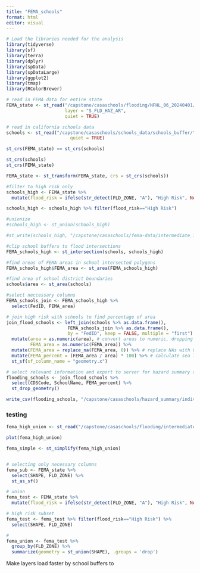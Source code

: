 ```yaml
---
title: "FEMA_schools"
format: html
editor: visual
---
```


```r
# Load the libraries needed for the analysis
library(tidyverse)
library(sf)
library(terra)
library(dplyr)
library(spData)
library(spDataLarge)
library(ggplot2)
library(tmap)
library(RColorBrewer)
```

```r
# read in FEMA data for entire state
FEMA_state <- st_read("/capstone/casaschools/flooding/NFHL_06_20240401/NFHL_06_20240401.gdb",
                      layer = "S_FLD_HAZ_AR",
                      quiet = TRUE)
```

```r
# read in california schools data
schools <- st_read("/capstone/casaschools/schools_data/schools_buffer/",
                        quiet = TRUE)
```

```r
st_crs(FEMA_state) == st_crs(schools)

st_crs(schools)
st_crs(FEMA_state)

FEMA_state <- st_transform(FEMA_state, crs = st_crs(schools))

```

```r
#filter to high risk only
schools_high <- FEMA_state %>% 
  mutate(flood_risk = ifelse(str_detect(FLD_ZONE, "A"), "High Risk", NA))

schools_high <- schools_high %>% filter(flood_risk=="High Risk")

#unionize
#schools_high <- st_union(schools_high)

#st_write(schools_high, "/capstone/casaschools/fema-data/intermediate_layers/fema_high_union.shp")

#clip school buffers to flood intersections
FEMA_schools_high <- st_intersection(schools, schools_high)
```

```r
#find areas of FEMA areas in school intersected polygons
FEMA_schools_high$FEMA_area <- st_area(FEMA_schools_high)

#find area of school district boundaries
schools$area <- st_area(schools)

```

```r
#select neccessary columns
FEMA_schools_join <- FEMA_schools_high %>% 
  select(FedID, FEMA_area)
```

```r
# join high risk with schools to find percentage of area
join_flood_schools <- left_join(schools %>% as.data.frame(),
                       FEMA_schools_join %>% as.data.frame(),
                       by = "FedID", keep = FALSE, multiple = "first") %>%
  mutate(area = as.numeric(area), # convert areas to numeric, dropping the units
         FEMA_area = as.numeric(FEMA_area)) %>%
  mutate(FEMA_area = replace_na(FEMA_area, 0)) %>% # replace NAs with 0s
  mutate(FEMA_percent = (FEMA_area / area) * 100) %>% # calculate sea level rise inundation percentage
  st_sf(sf_column_name = "geometry.x")
```

```r
# select relevant information and export to server for hazard summary calculation
flooding_schools <- join_flood_schools %>% 
  select(CDSCode, SchoolName, FEMA_percent) %>% 
  st_drop_geometry()

write_csv(flooding_schools, "/capstone/casaschools/hazard_summary/individual_tables/flood_schools.csv")
```

### testing

```r
fema_high_union <- st_read("/capstone/casaschools/flooding/intermediate_layers/fema_high_union.shp", quiet = TRUE)

plot(fema_high_union)

fema_simple <- st_simplify(fema_high_union)


# selecting only necessary columns
fema_sub <- FEMA_state %>% 
  select(SHAPE, FLD_ZONE) %>% 
  st_as_sf()

# union
fema_test <- FEMA_state %>% 
  mutate(flood_risk = ifelse(str_detect(FLD_ZONE, "A"), "High Risk", NA))

# high risk subset
fema_test <- fema_test %>% filter(flood_risk=="High Risk") %>% 
  select(SHAPE, FLD_ZONE)

# 
fema_union <- fema_test %>%
  group_by(FLD_ZONE) %>%
  summarize(geometry = st_union(SHAPE), .groups = 'drop')
```

Make layers load faster by school buffers to

```r

```
